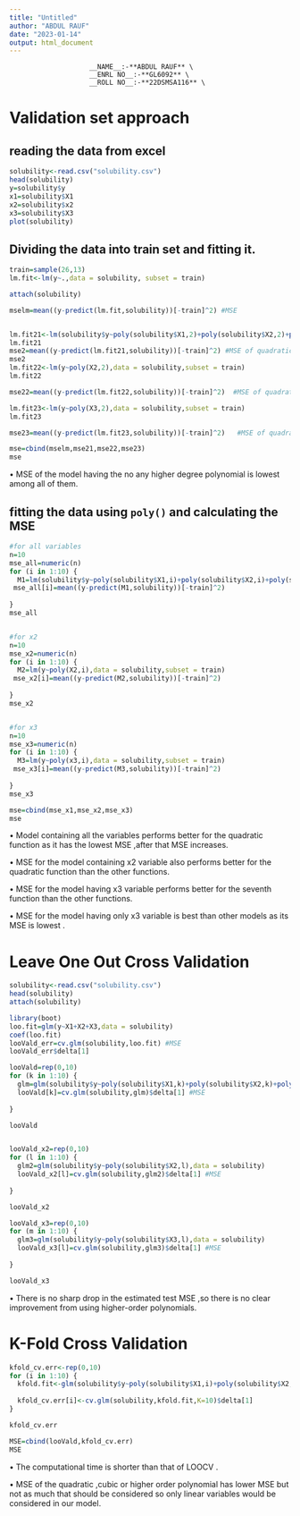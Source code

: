 ```yaml
---
title: "Untitled"
author: "ABDUL RAUF"
date: "2023-01-14"
output: html_document
---
```

 
 
\begin{center} * LAB  8-11 * \end{center}
\newpage

                        __NAME__:-**ABDUL RAUF** \
                        __ENRL NO__:-**GL6092** \
                        __ROLL NO__:-**22DSMSA116** \   


#  Validation set approach

## reading the data from excel

```r
solubility<-read.csv("solubility.csv")
head(solubility)
y=solubility$y
x1=solubility$X1
x2=solubility$x2
x3=solubility$X3
plot(solubility)

```


## Dividing the data into train set and fitting it.

```r
train=sample(26,13)
lm.fit<-lm(y~.,data = solubility, subset = train)

attach(solubility)

mselm=mean((y-predict(lm.fit,solubility))[-train]^2) #MSE


lm.fit21<-lm(solubility$y~poly(solubility$X1,2)+poly(solubility$X2,2)+poly(solubility$X3,2),data = solubility,subset = train)  #fitting of all variables with `poly()` upto quadratic term
lm.fit21
mse2=mean((y-predict(lm.fit21,solubility))[-train]^2) #MSE of quadratic regression of all variables
mse2
lm.fit22<-lm(y~poly(X2,2),data = solubility,subset = train)
lm.fit22

mse22=mean((y-predict(lm.fit22,solubility))[-train]^2)  #MSE of quadratic regression of x2 variable

lm.fit23<-lm(y~poly(X3,2),data = solubility,subset = train)
lm.fit23

mse23=mean((y-predict(lm.fit23,solubility))[-train]^2)   #MSE of quadratic regression of x3 variable

mse=cbind(mselm,mse21,mse22,mse23)
mse
```
$\bullet$ MSE of the model having the no any higher degree polynomial is lowest among all of them.

## fitting the data using `poly()` and calculating the MSE

```r
#for all variables
n=10
mse_all=numeric(n)
for (i in 1:10) {
  M1=lm(solubility$y~poly(solubility$X1,i)+poly(solubility$X2,i)+poly(solubility$X3,i),data = solubility,subset = train)
 mse_all[i]=mean((y-predict(M1,solubility))[-train]^2)
  
}
mse_all


#for x2
n=10
mse_x2=numeric(n)
for (i in 1:10) {
  M2=lm(y~poly(X2,i),data = solubility,subset = train)
 mse_x2[i]=mean((y-predict(M2,solubility))[-train]^2)
  
}
mse_x2


#for x3
n=10
mse_x3=numeric(n)
for (i in 1:10) {
  M3=lm(y~poly(x3,i),data = solubility,subset = train)
 mse_x3[i]=mean((y-predict(M3,solubility))[-train]^2)
  
}
mse_x3

mse=cbind(mse_x1,mse_x2,mse_x3)
mse


```
$\bullet$ Model containing all the variables performs better for the quadratic function as it has the lowest MSE ,after that  MSE increases.

$\bullet$ MSE for the model containing x2 variable also performs better for the quadratic function than  the other functions.

$\bullet$ MSE for the model having x3 variable  performs better for the seventh function than the  other functions.

$\bullet$ MSE for the  model having only x3 variable is best than other models as its MSE is lowest .


# Leave One Out Cross Validation
 
```r
solubility<-read.csv("solubility.csv")
head(solubility)
attach(solubility)

library(boot)
loo.fit=glm(y~X1+X2+X3,data = solubility)
coef(loo.fit)
looVald_err=cv.glm(solubility,loo.fit) #MSE
looVald_err$delta[1]

looVald=rep(0,10)
for (k in 1:10) {
  glm=glm(solubility$y~poly(solubility$X1,k)+poly(solubility$X2,k)+poly(solubility$X3,k),data = solubility)
  looVald[k]=cv.glm(solubility,glm)$delta[1] #MSE
  
}

looVald



```

```r
looVald_x2=rep(0,10)
for (l in 1:10) {
  glm2=glm(solubility$y~poly(solubility$X2,l),data = solubility)
  looVald_x2[l]=cv.glm(solubility,glm2)$delta[1] #MSE
  
}

looVald_x2

looVald_x3=rep(0,10)
for (m in 1:10) {
  glm3=glm(solubility$y~poly(solubility$X3,l),data = solubility)
  looVald_x3[l]=cv.glm(solubility,glm3)$delta[1] #MSE
  
}

looVald_x3


```


$\bullet$ There is no sharp drop in the estimated test MSE ,so there is no clear improvement  from using higher-order polynomials.


# K-Fold Cross Validation

```r
kfold_cv.err<-rep(0,10)
for (i in 1:10) {
  kfold.fit<-glm(solubility$y~poly(solubility$X1,i)+poly(solubility$X2,i)+poly(solubility$X3,i),data = solubility)
  
  kfold_cv.err[i]<-cv.glm(solubility,kfold.fit,K=10)$delta[1]
}

kfold_cv.err

MSE=cbind(looVald,kfold_cv.err)
MSE
```

$\bullet$ The computational time is shorter than that of LOOCV . 

$\bullet$ MSE of the quadratic ,cubic or higher order polynomial has lower MSE but not as much that should be considered so only linear variables would be considered in our  model.


